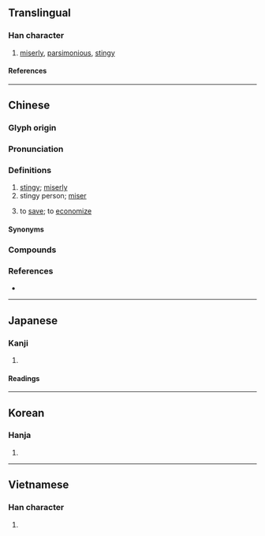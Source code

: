 {{also|悭}}
{{character info}}
==Translingual==

===Han character===
{{Han char|rn=61|rad=心|as=11|sn=14|four=97014|canj=PSEG|ids=⿰忄堅}}

# [[miserly]], [[parsimonious]], [[stingy]]

====References====
{{Han ref|kx=0400.080|dkj=11140|dj=0740.040|hdz=42345.050|uh=6173}}

----

==Chinese==
{{zh-forms|s=悭}}

===Glyph origin===
{{Han etym}}

===Pronunciation===
{{zh-pron
|m=qiān
|c=haan1
|mc=y
|oc=y
|cat=a,n,v
}}

===Definitions===
{{zh-hanzi}}

# [[stingy]]; [[miserly]]
# stingy person; [[miser]]
# {{lb|zh|Cantonese}} to [[save]]; to [[economize]]
#: {{zh-x|慳錢|to '''save''' money|C}}
#: {{zh-x|慳 水|to '''conserve''' water|C}}
#: {{zh-x|唔好 咁 慳 啦。|Don't try so hard to economize.|C}}

====Synonyms====
{{zh-dial|吝嗇}}
{{zh-dial|省}}

===Compounds===
{{zh-der|不打慳|分淺緣慳|分薄緣慳|大破慳囊|好事多慳|好事天慳|慳吝|慳吝苦剋|慳嗇霖|慳囊|慳錢|破慳|粉吝紅慳|緣慳分淺|緣慳命蹇|老慳|慳皮}}

===References===
* {{R:yue:Hanzi}}

----

==Japanese==

===Kanji===
{{ja-kanji|grade=|rs=心11}}

# {{rfdef|ja|sort=心11}}

====Readings====
{{ja-readings
|goon=けん
|kanon=かん
|kun=おし-む
}}

----

==Korean==

===Hanja===
{{ko-hanja|간}}

# {{rfdef|ko|sort=心11}}

----

==Vietnamese==

===Han character===
{{vi-readings|rs=心11|reading=ghen}}

# {{rfdef|vi|sort=心11}}